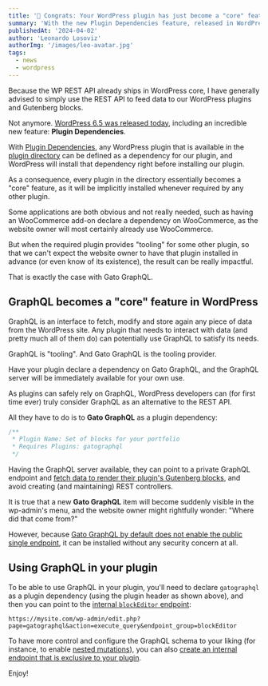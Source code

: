 ```yaml
---
title: '🎯 Congrats: Your WordPress plugin has just become a "core" feature'
summary: 'With the new Plugin Dependencies feature, released in WordPress 6.5, required plugins can be implicitly installed'
publishedAt: '2024-04-02'
author: 'Leonardo Losoviz'
authorImg: '/images/leo-avatar.jpg'
tags:
  - news
  - wordpress
---
```


Because the WP REST API already ships in WordPress core, I have generally advised to simply use the REST API to feed data to our WordPress plugins and Gutenberg blocks.

Not anymore. [WordPress 6.5 was released today](...), including an incredible new feature: **Plugin Dependencies**.

With [Plugin Dependencies](https://make.wordpress.org/core/2024/03/05/introducing-plugin-dependencies-in-wordpress-6-5/), any WordPress plugin that is available in the [plugin directory](https://wordpress.org/plugins/) can be defined as a dependency for our plugin, and WordPress will install that dependency right before installing our plugin.

As a consequence, every plugin in the directory essentially becomes a "core" feature, as it will be implicitly installed whenever required by any other plugin.

Some applications are both obvious and not really needed, such as having an WooCommerce add-on declare a dependency on WooCommerce, as the website owner will most certainly already use WooCommerce.

But when the required plugin provides "tooling" for some other plugin, so that we can't expect the website owner to have that plugin installed in advance (or even know of its existence), the result can be really impactful.

That is exactly the case with Gato GraphQL.

## GraphQL becomes a "core" feature in WordPress

GraphQL is an interface to fetch, modify and store again any piece of data from the WordPress site. Any plugin that needs to interact with data (and pretty much all of them do) can potentially use GraphQL to satisfy its needs.

GraphQL is "tooling". And Gato GraphQL is the tooling provider.

Have your plugin declare a dependency on Gato GraphQL, and the GraphQL server will be immediately available for your own use.

As plugins can safely rely on GraphQL, WordPress developers can (for first time ever) truly consider GraphQL as an alternative to the REST API.

All they have to do is to **Gato GraphQL** as a plugin dependency:

```php
/**
 * Plugin Name: Set of blocks for your portfolio 
 * Requires Plugins: gatographql
 */
```

Having the GraphQL server available, they can point to a private GraphQL endpoint and [fetch data to render their plugin's Gutenberg blocks](/guides/interact/working-with-gutenberg-blocks), and avoid creating (and maintaining) REST controllers.

It is true that a new **Gato GraphQL** item will become suddenly visible in the wp-admin's menu, and the website owner might rightfully wonder: "Where did that come from?"

However, because [Gato GraphQL by default does not enable the public single endpoint](/guides/config/enabling-and-configuring-the-single-endpoint), it can be installed without any security concern at all.

## Using GraphQL in your plugin

To be able to use GraphQL in your plugin, you'll need to declare `gatographql` as a plugin dependency (using the plugin header as shown above), and then you can point to the [internal `blockEditor` endpoint](/guides/code/feeding-data-to-blocks-in-the-editor):

```
https://mysite.com/wp-admin/edit.php?page=gatographql&action=execute_query&endpoint_group=blockEditor
```

To have more control and configure the GraphQL schema to your liking (for instance, to enable [nested mutations](/guides/schema/using-nested-mutations)), you can also [create an internal endpoint that is exclusive to your plugin](/guides/config/creating-custom-internal-endpoints-for-blocks).

Enjoy!
